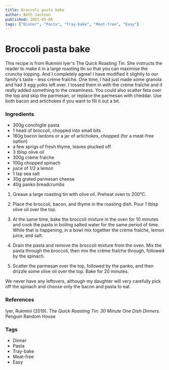 ```yaml
---
title: Broccoli pasta bake
author: Beth Jackson
published: 2021-05-06
tags: ["Dinner", "Pasta", "Tray-bake", "Meat-free", "Easy"]
---
```


# Broccoli pasta bake

This recipe is from Rukmini Iyer's The Quick Roasting Tin. She instructs the reader to make it in a large roasting tin so that you can maximise the crunchy topping. And I completely agree! I have modified it slightly to our family's taste - less crème fraîche. One time, I had just made some granola and had 3 egg yolks left over. I tossed them in with the crème fraîche and it really added something to the creaminess. You could also scatter feta over the top and skip the parmesan, or replace the parmesan with cheddar. Use both bacon and artichokes if you want to fill it out a bit.

### Ingredients

- 300g conchiglie pasta
- 1 head of broccoli, chopped into small bits
- 160g bacon lardons or a jar of artichokes, chopped (for a meat-free option)
- a few sprigs of fresh thyme, leaves plucked off
- 3 tblsp olive oil
- 300g crème fraîche
- 100g chopped spinach
- juice of 1/2 a lemon
- 1 tsp sea salt
- 30g grated parmesan cheese
- 40g panko breadcrumbs

1. Grease a large roasting tin with olive oil. Preheat oven to 200°C.

2. Place the broccoli, bacon, and thyme in the roasting dish. Pour 1 tblsp olive oil over the top.

3. At the same time, bake the broccoli mixture in the oven for 10 minutes and cook the pasta in boiling salted water for the same period of time. While that is happening, in a bowl mix together the crème fraîche, lemon juice, and salt.

4. Drain the pasta and remove the broccoli mixture from the oven. Mix the pasta through the broccoli, then mix the crème fraîche through, followed by the spinach.

5. Scatter the parmesan over the top, followed by the panko, and then drizzle some olive oil over the top. Bake for 20 minutes.

We never have any leftovers, although my daughter will very carefully pick off the spinach and choose only the bacon and pasta to eat.

### References

Iyer, Rukmini (2019). _The Quick Roasting Tin: 30 Minute One Dish Dinners._ Penguin Random House

### Tags

- Dinner
- Pasta
- Tray-bake
- Meat-free
- Easy
